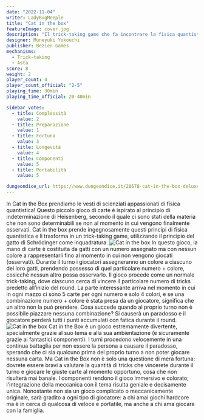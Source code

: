 ```yaml
---
date: "2022-11-04"
writer: LadyBugMeeple
title: "Cat in the box"
featureImage: cover.jpg
description: "Il trick-taking game che fa incontrare la fisica quantistica con i giochi di carte"
designer: Muneyuki Yokouchi
publisher: Bezier Games
mechanisms:
  - Trick-taking
  - Asta
score: 8
weight: 2
player_count: 4
player_count_official: "2-5"
playing_time: 30min
playing_time_official: 20-40min

sidebar_votes:
  - title: Complessità
    value: 2
  - title: Preparazione
    value: 1
  - title: Fortuna
    value: 3
  - title: Longevità
    value: 4
  - title: Componenti
    value: 5
  - title: Portabilità
    value: 5

dungeondice_url: https://www.dungeondice.it/28678-cat-in-the-box-deluxe-edition.html
---
```


<Setting>
  In Cat in the Box prendiamo le vesti di scienziati appassionati di fisica
  quantistica! Questo piccolo gioco di carte è ispirato al principio di
  indeterminazione di Heisenberg, secondo il quale ci sono stati della materia
  che non sono determinabili se non al momento in cui vengono finalmente
  osservati. Cat in the box prende ingegnosamente questi principi di fisica
  quantistica e li trasforma in un trick-taking game, utilizzando il principio
  del gatto di Schrödinger come inquadratura.
</Setting>

<img src="./game1.jpg" alt="Cat in the box" />

<Rules>
  In questo gioco, la mano di carte è costituita da gatti con un numero
  assegnato ma con nessun colore a rappresentarli fino al momento in cui non
  vengono giocati (osservati). Durante il turno i giocatori assegneranno un
  colore a ciascuno dei loro gatti, prendendo possesso di quel particolare
  numero + colore, cosicché nessun altro possa osservarlo. Il gioco procede come
  un normale trick-taking, dove ciascuno cerca di vincere il particolare numero
  di tricks predetto all’inizio del round. La parte interessante arriva nel
  momento in cui in ogni mazzo ci sono 5 carte per ogni numero e solo 4 colori,
  e se una combinazione numero + colore è stata presa da un giocatore, significa
  che un altro non la può prendere. Cosa succede quando al proprio turno non è
  possibile piazzare nessuna combinazione? Si causerà un paradosso e il
  giocatore perderà tutti i punti accumulati con fatica durante il round.
</Rules>

<img src="./game2.jpg" alt="Cat in the box" />

<Feedback>
  Cat in the Box è un gioco estremamente divertente, specialmente grazie al suo
  tema e alla sua ambientazione (e sicuramente grazie ai fantastici componenti).
  I turni procedono velocemente in una continua battaglia per non essere la
  persona a causare il paradosso, sperando che ci sia qualcuno prima del proprio
  turno a non poter giocare nessuna carta. Ma Cat in the Box non è solo una
  questione di mera fortuna: dovrete essere bravi a valutare la quantità di
  tricks che vincerete durante il turno e giocare le giuste carte al momento
  opportuno, cosa che non risulterà mai banale. I componenti rendono il gioco
  immersivo e colorato; l'integrazione della meccanica con il tema risulta
  geniale e decisamente unica. Nonostante non sia un gioco complicato o
  meccanicamente originale, sarà gradito a ogni tipo di giocatore: a chi amai
  giochi hardcore ma è in cerca di qualcosa di veloce e portatile, ma anche a
  chi ama giocare con la famiglia.
</Feedback>
